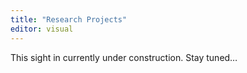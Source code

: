 ```yaml
---
title: "Research Projects"
editor: visual
---
```


This sight in currently under construction. Stay tuned...
